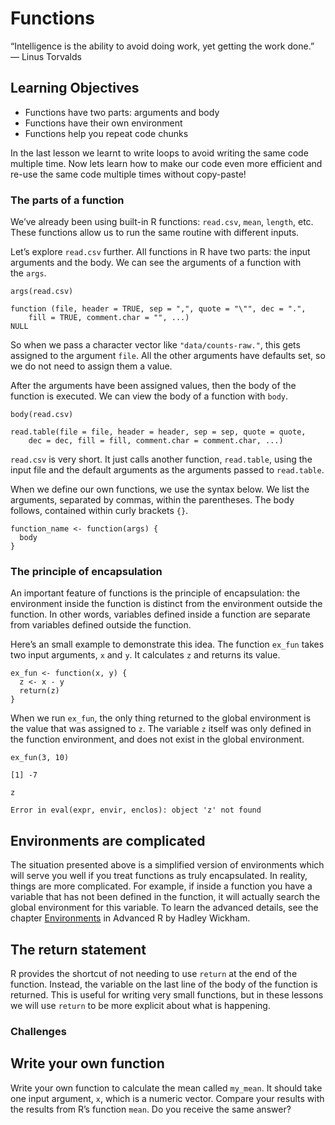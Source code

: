 # Functions

“Intelligence is the ability to avoid doing work, yet getting the work done.”
― Linus Torvalds


Learning Objectives
-------------------

-   Functions have two parts: arguments and body
-   Functions have their own environment
-   Functions help you repeat code chunks

In the last lesson we learnt to write loops to avoid writing the same code multiple time. Now lets learn how to make our code even more efficient and re-use the same code multiple times without copy-paste!




### The parts of a function

We've already been using built-in R functions: `read.csv`, `mean`, `length`, etc. These functions allow us to run the same routine with different inputs.

Let's explore `read.csv` further. All functions in R have two parts: the input arguments and the body. We can see the arguments of a function with the `args`.

```
args(read.csv)
```

```
function (file, header = TRUE, sep = ",", quote = "\"", dec = ".", 
    fill = TRUE, comment.char = "", ...) 
NULL
```

So when we pass a character vector like `"data/counts-raw."`, this gets assigned to the argument `file`. All the other arguments have defaults set, so we do not need to assign them a value.

After the arguments have been assigned values, then the body of the function is executed. We can view the body of a function with `body`.

```
body(read.csv)
```

```
read.table(file = file, header = header, sep = sep, quote = quote,
    dec = dec, fill = fill, comment.char = comment.char, ...)

```

`read.csv` is very short. It just calls another function, `read.table`, using the input file and the default arguments as the arguments passed to `read.table`.

When we define our own functions, we use the syntax below. We list the arguments, separated by commas, within the parentheses. The body follows, contained within curly brackets `{}`.

```
function_name <- function(args) {
  body
}
```

### The principle of encapsulation

An important feature of functions is the principle of encapsulation: the environment inside the function is distinct from the environment outside the function. In other words, variables defined inside a function are separate from variables defined outside the function.

Here's an small example to demonstrate this idea. The function `ex_fun` takes two input arguments, `x` and `y`. It calculates `z` and returns its value.

```
ex_fun <- function(x, y) {
  z <- x - y
  return(z)
}
```

When we run `ex_fun`, the only thing returned to the global environment is the value that was assigned to `z`. The variable `z` itself was only defined in the function environment, and does not exist in the global environment.

```
ex_fun(3, 10)
```

```
[1] -7

```

```
z
```

```
Error in eval(expr, envir, enclos): object 'z' not found

```

Environments are complicated
----------------------------

The situation presented above is a simplified version of environments which will serve you well if you treat functions as truly encapsulated. In reality, things are more complicated. For example, if inside a function you have a variable that has not been defined in the function, it will actually search the global environment for this variable. To learn the advanced details, see the chapter [Environments](http://adv-r.had.co.nz/Environments.html) in Advanced R by Hadley Wickham.

The return statement
--------------------

R provides the shortcut of not needing to use `return` at the end of the function. Instead, the variable on the last line of the body of the function is returned. This is useful for writing very small functions, but in these lessons we will use `return` to be more explicit about what is happening.



### Challenges

Write your own function
-----------------------

Write your own function to calculate the mean called `my_mean`. It should take one input argument, `x`, which is a numeric vector. Compare your results with the results from R's function `mean`. Do you receive the same answer?